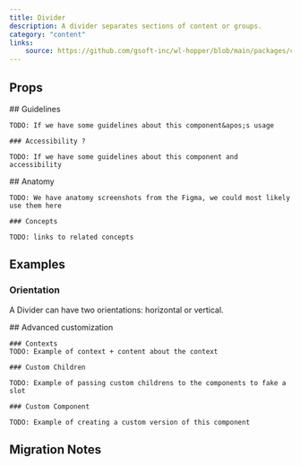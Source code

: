 ```yaml
---
title: Divider
description: A divider separates sections of content or groups.
category: "content"
links:
    source: https://github.com/gsoft-inc/wl-hopper/blob/main/packages/components/src/content/src/Divider.tsx
---
```


<Example src="Divider/docs/preview" isOpen />

## Props

<PropTable component="Divider" />

<FeatureFlag flag="next">
    ## Guidelines

    TODO: If we have some guidelines about this component&apos;s usage

    ### Accessibility ?

    TODO: If we have some guidelines about this component and accessibility
</FeatureFlag>

<FeatureFlag flag="rc">
    ## Anatomy

    TODO: We have anatomy screenshots from the Figma, we could most likely use them here

    ### Concepts

    TODO: links to related concepts
</FeatureFlag>

## Examples

### Orientation

A Divider can have two orientations: horizontal or vertical.

<Example src="Divider/docs/orientation" />

<FeatureFlag flag="next">
    ## Advanced customization

    ### Contexts
    TODO: Example of context + content about the context

    ### Custom Children

    TODO: Example of passing custom childrens to the components to fake a slot

    ### Custom Component

    TODO: Example of creating a custom version of this component
</FeatureFlag>

## Migration Notes

<MigrateGuide src="Divider/docs/migration-notes" />
